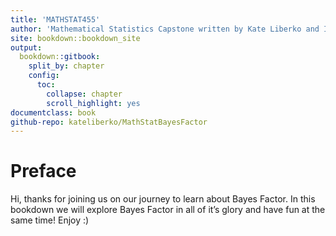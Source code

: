 ```yaml
---
title: 'MATHSTAT455'
author: 'Mathematical Statistics Capstone written by Kate Liberko and Isabella Light'
site: bookdown::bookdown_site
output: 
  bookdown::gitbook:
    split_by: chapter
    config:
      toc:
        collapse: chapter
        scroll_highlight: yes
documentclass: book  
github-repo: kateliberko/MathStatBayesFactor
---
```


  
# Preface {-}
 
Hi, thanks for joining us on our journey to learn about Bayes Factor. In this bookdown we will explore Bayes Factor in all of it's glory and have fun at the same time! Enjoy :) 